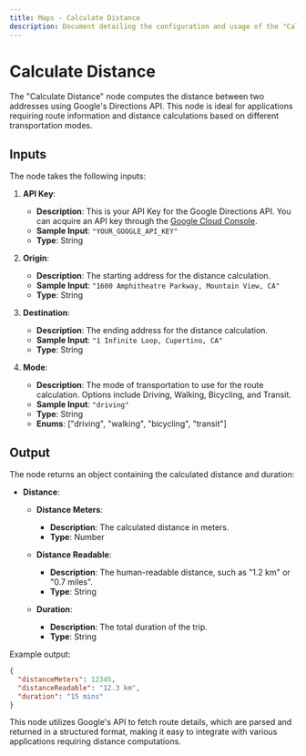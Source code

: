 ```yaml
---
title: Maps - Calculate Distance
description: Document detailing the configuration and usage of the "Calculate Distance" workflow node.
---
```



# Calculate Distance
The "Calculate Distance" node computes the distance between two addresses using Google's Directions API. This node is ideal for applications requiring route information and distance calculations based on different transportation modes.

<Node id="@buildship/gmaps-calculate-distance" version="1.1.0" />

## Inputs
The node takes the following inputs:

1. **API Key**:
   - **Description**: This is your API Key for the Google Directions API. You can acquire an API key through the [Google Cloud Console](https://developers.google.com/maps/documentation/places/web-service/get-api-key).
   - **Sample Input**: `"YOUR_GOOGLE_API_KEY"`
   - **Type**: String

2. **Origin**:
   - **Description**: The starting address for the distance calculation.
   - **Sample Input**: `"1600 Amphitheatre Parkway, Mountain View, CA"`
   - **Type**: String

3. **Destination**:
   - **Description**: The ending address for the distance calculation.
   - **Sample Input**: `"1 Infinite Loop, Cupertino, CA"`
   - **Type**: String

4. **Mode**:
   - **Description**: The mode of transportation to use for the route calculation. Options include Driving, Walking, Bicycling, and Transit.
   - **Sample Input**: `"driving"`
   - **Type**: String
   - **Enums**: ["driving", "walking", "bicycling", "transit"]

## Output
The node returns an object containing the calculated distance and duration:

- **Distance**:
  - **Distance Meters**:
    - **Description**: The calculated distance in meters.
    - **Type**: Number

  - **Distance Readable**:
    - **Description**: The human-readable distance, such as "1.2 km" or "0.7 miles".
    - **Type**: String

  - **Duration**:
    - **Description**: The total duration of the trip.
    - **Type**: String

Example output:
```json
{
  "distanceMeters": 12345,
  "distanceReadable": "12.3 km",
  "duration": "15 mins"
}
```

This node utilizes Google's API to fetch route details, which are parsed and returned in a structured format, making it easy to integrate with various applications requiring distance computations.
